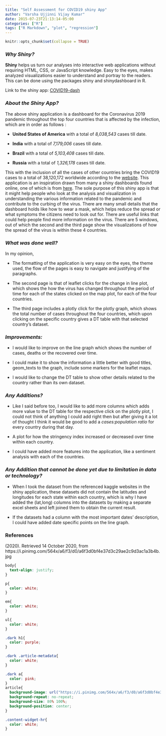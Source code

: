 ```yaml
---
title: "Self Assessment for COVID19 shiny App"
author: "Varsha Ujjinni Vijay Kumar"
date: 2015-07-23T21:13:14-05:00
categories: ["R"]
tags: ["R Markdown", "plot", "regression"]
---
```


```r
knitr::opts_chunk$set(collapse = TRUE)
```

### *Why Shiny?*

**Shiny** helps us turn our analyses into interactive web applications without requiring HTML, CSS, or JavaScript knowledge. Easy to the eyes, makes analyzed visualizations easier to understand and portray to the readers. This can be done using the packages shiny and shinydashboard in R.


Link to the shiny app: [COVID19-dash](https://varsha-ujjinni-vijay-kumar.shinyapps.io/shiny-assessment-Varsha-Ujjinni-VijayKumar/)

### *About the Shiny App?*

The above shiny application is a dashboard for the Coronavirus 2019 pandemic throughout the top four countries that is affected by the infection, which are in order as follows :

- **United States of America** with a total of *8,038,543* cases till date.

- **India** with a total of *7,179,006* cases till date.

- **Brazil** with a total of *5,103,408* cases till date.

- **Russia** with a total of *1,326,178* cases till date. 

This with the inclusion of all the cases of other countries bring the COVID19 cases to a total of 38,120,172 worldwide according to the [website](https://www.worldometers.info/coronavirus/).
This application is an inspiration drawn from many a shiny dashboards found online, one of which is from [here](https://shiny.rstudio.com/gallery/covid19-tracker.html). The sole purpose of this shiny app is that it might help people who look at the analysis and visualization in understanding the various information related to the pandemic and contribute to the curbing of the virus. 
There are many small details that the dashboard holds like how to wear a mask, which helps reduce the spread or what symptoms the citizens need to look out for. There are useful links that could help people find more information on the virus. There are 5 windows, out of which the second and the third page show the visualizations of how the spread of the virus is within these 4 countries.

### *What was done well?*

In my opinion,

- The formatting of the application is very easy on the eyes, the theme used, the flow of the pages is easy to navigate and justifying of the paragraphs. 

- The second page is that of leaflet clicks for the change in line plot, which shows the how the virus has changed throughout the period of time for each of the states clicked on the map plot, for each of the four countries. 

- The third page includes a plotly click for the plotly graph, which shows the total number of cases throughout the four countries, which upon clicking on the specific country gives a DT table with that selected country's dataset.

### *Improvements:*

- I would like to improve on the line graph which shows the number of cases, deaths or the recovered over time. 

- I could make it to show the information a little better with good titles, geom_texts to the graph, include some markers for the leaflet maps. 

- I would like to change the DT table to show other details related to the country rather than its own dataset.

### *Any Additions?*

- Like I said before too, I would like to add more columns which adds more value to the DT table for the respective click on the plotly plot, I could not think of anything I could add right then but after giving it a lot of thought I think it would be good to add a *cases:population ratio* for every country during that day.

- A plot for how the stringency index increased or decreased over time within each country.

- I could have added more features into the application, like a sentiment analysis with each of the countries.

### *Any Addition that cannot be done yet due to limitation in data or technology?*

- When I took the dataset from the referenced kaggle websites in the shiny application, these datasets did not contain the latitudes and longitudes for each state within each country, which is why I have added the (lat,long) columns into the datasets by making a separate excel sheets and left joined them to obtain the current result.

- If the datasets had a column with the most important dates' description, I could have added date specific points on the line graph.


### References

(2020). Retrieved 14 October 2020, from https://i.pinimg.com/564x/a6/f3/d0/a6f3d0bf4e37d3c29ae2c9d3ac1a3b4b.jpg

```css
body{
  text-align: justify;
}

p{
  color: white;
}

em{
  color: white;
}

ul{
  color: white;
}

.dark h1{
  color: purple;
}

.dark .article-metadata{
  color: white;
}

.dark a{
  color: pink;
}
article{
  background-image: url("https://i.pinimg.com/564x/a6/f3/d0/a6f3d0bf4e37d3c29ae2c9d3ac1a3b4b.jpg");
  background-repeat: no-repeat;
  background-size: 80% 100%;
  background-position: center;
}

.content-widget-hr{
  color: white;
}
```

